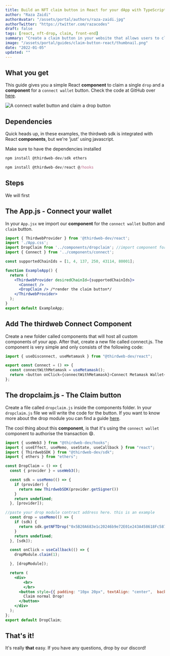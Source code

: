 ```yaml
---
title: Build an NFT claim button in React for your dApp with TypeScript
author: "Raza Zaidi"
authorAvatar: "/assets/portal/authors/raza-zaidi.jpg"
authorTwitter: "https://twitter.com/razacodes"
draft: false
tags: [react, nft-drop, claim, front-end]
summary: "Create a claim button in your website that allows users to claim a single drop"
image: "/assets/portal/guides/claim-button-react/thumbnail.png"
date: "2022-01-05"
updated: ""
---
```


## What you get

This guide gives you a simple React **component** to claim a single `drop` and a **component** for a `connect wallet` button. Check the code at GitHub over [here](https://github.com/razacodespython/drop-claim).

![A connect wallet button and claim a drop button](/assets/portal/guides/claim-button-react/button.png)

## Dependencies

Quick heads up, in these examples, the thirdweb sdk is integrated with React **components**, but we're ‘just' using javascript.

Make sure to have the dependencies installed 

```jsx
npm install @thirdweb-dev/sdk ethers

npm install @thirdweb-dev/react @/hooks
```

## Steps

We will first 

## The App.js - Connect your wallet

In your `App.jsx` we import our **component** for the `connect wallet` button and `claim` button.

```js:App.jsx
import { ThirdwebProvider } from '@thirdweb-dev/react';
import './App.css';
import DropClaim from '../components/dropclaim'; //import component for claim button
import { Connect } from '../components/connect';

const supportedChainIds = [1, 4, 137, 250, 43114, 80001];

function ExampleApp() {
  return (
    <ThirdwebProvider desiredChainId={supportedChainIds}>
      <Connect />
      <DropClaim /> /*render the claim button*/
    </ThirdwebProvider>
  );
}
export default ExampleApp;
```

## Add The thirdweb Connect Component

Create a new folder called components that will host all custom components of your app. After that, create a new file called connect.js. The component is very simple and only consists of the following code:

```js:connect.js
import { useDisconnect, useMetamask } from "@thirdweb-dev/react";

export const Connect = () => {
  const connectWithMetamask = useMetamask();
  return <button onClick={connectWithMetamask}>Connect Metamask Wallet</button>;
};
```

## The dropclaim.js - The Claim button
Create a file called `dropclaim.js` inside the components folder.
In your `dropclaim.js` file we will write the code for the button. If you want to know more about the drop module you can find a guide [here](/guides/drop).

The cool thing about this **component**, is that it's using the `connect wallet` component to authorise the transaction 😄.

```js:DropClaim.jsx
import { useWeb3 } from "@thirdweb-dev/hooks";
import { useEffect, useMemo, useState, useCallback } from "react";
import { ThirdwebSDK } from "@thirdweb-dev/sdk";
import { ethers } from "ethers";

const DropClaim = () => {
  const { provider } = useWeb3();

  const sdk = useMemo(() => {
    if (provider) {
      return new ThirdwebSDK(provider.getSigner())
    }
    return undefined;
  }, [provider]);

//paste your drop module contract address here. this is an example
  const drop = useMemo(() => {
    if (sdk) {
      return sdk.getNFTDrop("0x5B20A683e1c20246b9e72E01e243A458618Fc587")
    }
    return undefined;
  }, [sdk]);

  const onClick = useCallback(() => {
    dropModule.claim(1);

  }, [dropModule]);

  return (
    <div>
        <br>
        </br>
      <button style={{ padding: "10px 20px", textAlign: "center",  backgroundColor: "#44014C" , color: "white"}}class="btn" onClick={onClick}>
        Claim normal Drop!
      </button>
    </div>
  );
};
export default DropClaim;
```

## That's it!

It's really **that** easy. If you have any questions, drop by our discord!